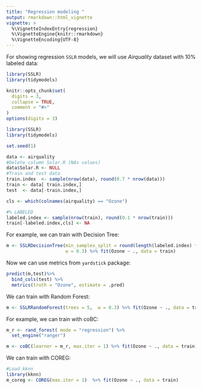 ---
title: "Regression modeling "
output: rmarkdown::html_vignette
vignette: >
  %\VignetteIndexEntry{regression}
  %\VignetteEngine{knitr::rmarkdown}
  %\VignetteEncoding{UTF-8}
---


For showing regression `SSLR` models, we will use *Airquality* dataset with 10% labeled data:

```{r eval=FALSE, warning=FALSE,message=FALSE}

library(SSLR)
library(tidymodels)
```

```{r libraries, results="hide", warning=FALSE,message=FALSE}
knitr::opts_chunk$set(
  digits = 3,
  collapse = TRUE,
  comment = "#>"
)
options(digits = 3)

library(SSLR)
library(tidymodels)
```

```{r airquality, results="hide"}
set.seed(1)

data <- airquality
#Delete column Solar.R (NAs values)
data$Solar.R <- NULL
#Train and test data
train.index  <- sample(nrow(data), round(0.7 * nrow(data)))
train <- data[ train.index,]
test  <- data[-train.index,]

cls <- which(colnames(airquality) == "Ozone")

#% LABELED
labeled.index <- sample(nrow(train), round(0.1 * nrow(train)))
train[-labeled.index,cls] <- NA
```

For example, we can train with Decision Tree:

```{r fit, results="hide"}
m <- SSLRDecisionTree(min_samples_split = round(length(labeled.index) * 0.25),
                      w = 0.3) %>% fit(Ozone ~ ., data = train)
```
Now we can use metrics from `yardstick` package:

```{r metrics}
predict(m,test)%>%
  bind_cols(test) %>%
  metrics(truth = "Ozone", estimate = .pred)
```


We can train with Random Forest:

```{r fitrf, results="hide"}
m <- SSLRRandomForest(trees = 5,  w = 0.3) %>% fit(Ozone ~ ., data = train)
```


For example, we can train with coBC:

```{r fitcobc, results="hide", eval = FALSE}
m_r <- rand_forest( mode = "regression") %>%
  set_engine("ranger")

m <- coBC(learner = m_r, max.iter = 1) %>% fit(Ozone ~ ., data = train)
```

We can train with COREG:

```{r fitcoreg, results="hide", eval = FALSE}
#Load kknn
library(kknn)
m_coreg <- COREG(max.iter = 1)  %>% fit(Ozone ~ ., data = train)
```
